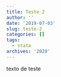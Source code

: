 ```yaml
---
title: Teste 2
author: ''
date: '2019-07-03'
slug: teste-2
categories: []
tags:
  - stata
archives: '2020'
---
```


texto de teste


